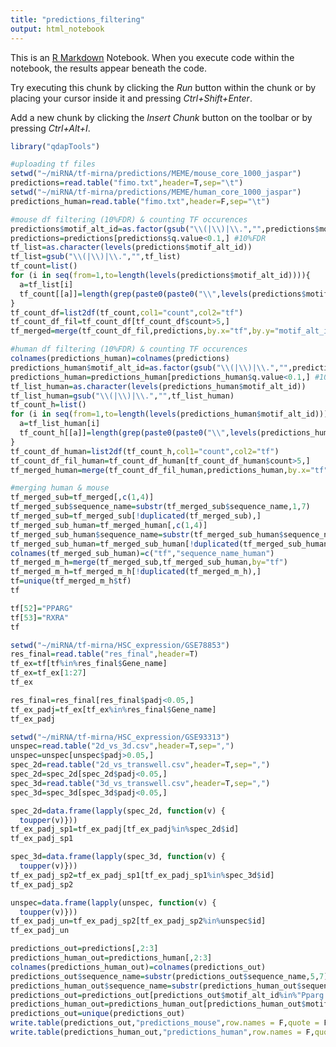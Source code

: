 ```yaml
---
title: "predictions_filtering"
output: html_notebook
---
```


This is an [R Markdown](http://rmarkdown.rstudio.com) Notebook. When you execute code within the notebook, the results appear beneath the code. 

Try executing this chunk by clicking the *Run* button within the chunk or by placing your cursor inside it and pressing *Ctrl+Shift+Enter*. 

Add a new chunk by clicking the *Insert Chunk* button on the toolbar or by pressing *Ctrl+Alt+I*.


```r
library("qdapTools")
```
```r
#uploading tf files
setwd("~/miRNA/tf-mirna/predictions/MEME/mouse_core_1000_jaspar")
predictions=read.table("fimo.txt",header=T,sep="\t")
setwd("~/miRNA/tf-mirna/predictions/MEME/human_core_1000_jaspar")
predictions_human=read.table("fimo.txt",header=F,sep="\t")
```

```r
#mouse df filtering (10%FDR) & counting TF occurences
predictions$motif_alt_id=as.factor(gsub("\\(|\\)|\\.","",predictions$motif_alt_id)) 
predictions=predictions[predictions$q.value<0.1,] #10%FDR
tf_list=as.character(levels(predictions$motif_alt_id))
tf_list=gsub("\\(|\\)|\\.","",tf_list)
tf_count=list()
for (i in seq(from=1,to=length(levels(predictions$motif_alt_id)))){
  a=tf_list[i]
  tf_count[[a]]=length(grep(paste0(paste0("\\",levels(predictions$motif_alt_id)[i]),"\\b"),predictions$motif_alt_id,fixed=F))
}
tf_count_df=list2df(tf_count,col1="count",col2="tf")
tf_count_df_fil=tf_count_df[tf_count_df$count>5,]
tf_merged=merge(tf_count_df_fil,predictions,by.x="tf",by.y="motif_alt_id")
```
```r
#human df filtering (10%FDR) & counting TF occurences
colnames(predictions_human)=colnames(predictions)
predictions_human$motif_alt_id=as.factor(gsub("\\(|\\)|\\.","",predictions_human$motif_alt_id)) 
predictions_human=predictions_human[predictions_human$q.value<0.1,] #10%FDR
tf_list_human=as.character(levels(predictions_human$motif_alt_id))
tf_list_human=gsub("\\(|\\)|\\.","",tf_list_human)
tf_count_h=list()
for (i in seq(from=1,to=length(levels(predictions_human$motif_alt_id)))){
  a=tf_list_human[i]
  tf_count_h[[a]]=length(grep(paste0(paste0("\\",levels(predictions_human$motif_alt_id)[i]),"\\b"),predictions_human$motif_alt_id,fixed=F))
}
tf_count_df_human=list2df(tf_count_h,col1="count",col2="tf")
tf_count_df_fil_human=tf_count_df_human[tf_count_df_human$count>5,]
tf_merged_human=merge(tf_count_df_fil_human,predictions_human,by.x="tf",by.y="motif_alt_id")
```
```r
#merging human & mouse
tf_merged_sub=tf_merged[,c(1,4)]
tf_merged_sub$sequence_name=substr(tf_merged_sub$sequence_name,1,7)
tf_merged_sub=tf_merged_sub[!duplicated(tf_merged_sub),]
tf_merged_sub_human=tf_merged_human[,c(1,4)]
tf_merged_sub_human$sequence_name=substr(tf_merged_sub_human$sequence_name,1,6)
tf_merged_sub_human=tf_merged_sub_human[!duplicated(tf_merged_sub_human),]
colnames(tf_merged_sub_human)=c("tf","sequence_name_human")
tf_merged_m_h=merge(tf_merged_sub,tf_merged_sub_human,by="tf")
tf_merged_m_h=tf_merged_m_h[!duplicated(tf_merged_m_h),]
tf=unique(tf_merged_m_h$tf)
tf


```
```r
tf[52]="PPARG"
tf[53]="RXRA"
tf
```
```r
setwd("~/miRNA/tf-mirna/HSC_expression/GSE78853")
res_final=read.table("res_final",header=T)
tf_ex=tf[tf%in%res_final$Gene_name]
tf_ex=tf_ex[1:27]
tf_ex
```
```r
res_final=res_final[res_final$padj<0.05,]
tf_ex_padj=tf_ex[tf_ex%in%res_final$Gene_name]
tf_ex_padj
```
```r
setwd("~/miRNA/tf-mirna/HSC_expression/GSE93313")
unspec=read.table("2d_vs_3d.csv",header=T,sep=",")
unspec=unspec[unspec$padj>0.05,]
spec_2d=read.table("2d_vs_transwell.csv",header=T,sep=",")
spec_2d=spec_2d[spec_2d$padj<0.05,]
spec_3d=read.table("3d_vs_transwell.csv",header=T,sep=",")
spec_3d=spec_3d[spec_3d$padj<0.05,]
```

```r
spec_2d=data.frame(lapply(spec_2d, function(v) {
  toupper(v)}))
tf_ex_padj_sp1=tf_ex_padj[tf_ex_padj%in%spec_2d$id]
tf_ex_padj_sp1
```
```r
spec_3d=data.frame(lapply(spec_3d, function(v) {
  toupper(v)}))
tf_ex_padj_sp2=tf_ex_padj_sp1[tf_ex_padj_sp1%in%spec_3d$id]
tf_ex_padj_sp2
```
```r
unspec=data.frame(lapply(unspec, function(v) {
  toupper(v)}))
tf_ex_padj_un=tf_ex_padj_sp2[tf_ex_padj_sp2%in%unspec$id]
tf_ex_padj_un
```
```r
predictions_out=predictions[,2:3]
predictions_human_out=predictions_human[,2:3]
colnames(predictions_human_out)=colnames(predictions_out)
predictions_out$sequence_name=substr(predictions_out$sequence_name,5,7)
predictions_human_out$sequence_name=substr(predictions_human_out$sequence_name,1,3)
predictions_out=predictions_out[predictions_out$motif_alt_id%in%"Pparg::Rxra"|predictions_out$motif_alt_id%in%"PPARG"|predictions_out$motif_alt_id%in%"EGR1",]
predictions_human_out=predictions_human_out[predictions_human_out$motif_alt_id%in%"Pparg::Rxra"|predictions_human_out$motif_alt_id%in%"PPARG"|predictions_human_out$motif_alt_id%in%"EGR1",]
predictions_out=unique(predictions_out)
write.table(predictions_out,"predictions_mouse",row.names = F,quote = F)
write.table(predictions_human_out,"predictions_human",row.names = F,quote = F)
```































